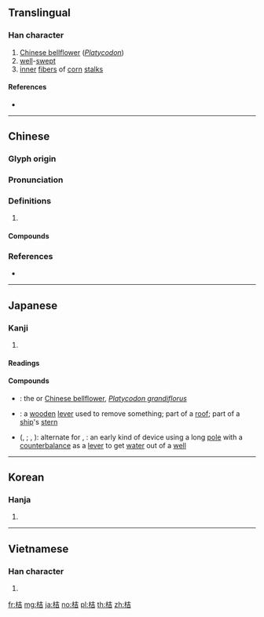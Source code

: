 {{character info/new}}
==Translingual==

===Han character===
{{Han char|rn=75|rad=木|as=06|sn=10|four=44961|canj=DGR|ids=⿰木吉}}

# [[Chinese bellflower]] (''[[Platycodon]]'')
# [[well]]-[[swept]]
# [[inner]] [[fiber]]s of [[corn]] [[stalk]]s

====References====
* {{Han ref|kx=0526.080|dkj=14777|dj=0915.030|hdz=21194.030|uh=6854|ud=26708|bh=AEDC|bd=44764}}

----

==Chinese==
{{zh-forms}}

===Glyph origin===
{{Han etym}}

===Pronunciation===
{{zh-pron
|m=jú
|c=gat1,git3,kit3
|mn=kiat
|mc=y
|oc=y
|cat=
}}

===Definitions===
{{zh-hanzi}}

# {{rfdef|zh}}

====Compounds====
{{zh-der|柑桔|桔桀|桔梗|桔槔|桔槔烽}}

===References===
* {{R:yue:Hanzi}}

----

==Japanese==

===Kanji===
{{ja-kanji|grade=n|rs=木06}}

# {{qualifier|used in plant names}}

====Readings====
{{ja-readings
|goon=[[けち]] (kechi)
|kanon=[[けつ]] (ketsu)
|kanyoon=[[きち]] (kichi)
|kun=[[き]] (ki)
}}

====Compounds====
* {{ja-l|桔梗|ききょう|kikyō}}: the {{vern|platycodon}} or [[Chinese bellflower]], ''[[Platycodon grandiflorus]]''
* {{ja-l|桔木|はねぎ|hanegi}}: a [[wooden]] [[lever]] used to remove something; part of a [[roof]]; part of a [[ship]]'s [[stern]]
* {{ja-l|桔槹}} ({{ja-l|きっこう}}, {{ja-l|||kikkō}}; {{ja-l|けっこう}}, {{ja-l|||kekkō}}): alternate for {{ja-l|撥ね釣瓶}}, {{ja-l|撥釣瓶|はねつるべ|hanetsurube}}: an early kind of device using a long [[pole]] with a [[counterbalance]] as a [[lever]] to get [[water]] out of a [[well]]

----

==Korean==

===Hanja===
{{ko-hanja|hangeul=길|eumhun=|rv=gil|mr=kil|y=kil}}

# {{defn|lang=ko|sort=木06}}

----

==Vietnamese==

===Han character===
{{vi-hantu|[[cát]], [[quất]], [[kết]]|rs=木06}}

# {{defn|lang=vi|sort=木06}}

[[fr:桔]]
[[mg:桔]]
[[ja:桔]]
[[no:桔]]
[[pl:桔]]
[[th:桔]]
[[zh:桔]]